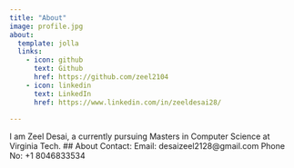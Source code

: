 ```yaml
---
title: "About"
image: profile.jpg
about:
  template: jolla
  links:
    - icon: github
      text: Github
      href: https://github.com/zeel2104
    - icon: linkedin
      text: LinkedIn
      href: https://www.linkedin.com/in/zeeldesai28/
  
---
```


I am Zeel Desai, a currently pursuing Masters in Computer Science at Virginia Tech. 
## About
Contact:
Email: desaizeel2128@gmail.com
Phone No: +1 8046833534
